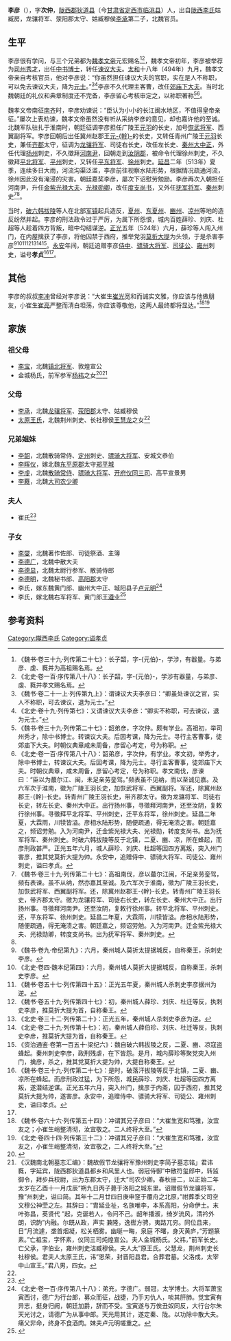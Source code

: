 {{Otheruses|other=名为李彦的其他人物|李彦}}

'''李彦'''（{{bd|？||524年| |}}），字'''次仲'''，[[陇西郡|陇西郡]][[狄道县|狄道县]]（今[[甘肃省|甘肃省]][[定西市|定西市]][[临洮县|临洮县]]）人，出自[[陇西李氏|陇西李氏]]姑臧房，龙骧将军、荥阳郡太守、姑臧穆侯[[李承_(北魏)|李承]]第二子，北魏官员。

==生平==
李彦很有学问，与三个兄弟都为[[魏孝文帝|魏孝文帝]]元宏赐名<ref>《魏书·卷三十九·列传第二十七》：长子韶，字-{元伯}-，学涉，有器量。与弟彦、虔、蕤并为高祖赐名焉。</ref><ref>《北史·卷一百·序传第八十八》：长子韶，字-{元伯}-，学涉有器量，与弟彦、虔、蕤并孝文赐名焉。</ref>，魏孝文帝初年，李彦被举荐为[[司州|司州]][[秀才|秀才]]，出任[[中书博士|中书博士]]，转任[[谏议大夫|谏议大夫]]。[[太和_(北魏)|太和]]十八年（494年）九月，魏孝文帝亲自考核官员，他对李彦说：“你虽然担任谏议大夫的官职，实在是人不称职，可以免去谏议大夫，降为[[元士|元士]]。”<ref>《魏书·卷二十一上·列传第九上》：谓谏议大夫李彦曰：“卿虽处谏议之官，实人不称职，可去谏议，退为元士。”</ref><ref>《北史·卷十九·列传第七》：又谓谏议大夫李彦：“卿实不称职，可去谏议，退为元士。”</ref>李彦不久代理主客曹，改任[[郊庙下大夫|郊庙下大夫]]。当时北魏朝廷的礼仪和典章制度还不完备，李彦留心考核审定之，以称职著称<ref>《魏书·卷三十九·列传第二十七》：韶弟彦，字次仲。颇有学业。高祖初，举司州秀才，除中书博士。转谏议大夫。后因考课，降为元士。寻行主客曹事，徒郊庙下大夫。时朝仪典章咸未周备，彦留心考定，号为称职。</ref><ref name=autogenerated1>《北史·卷一百·序传第八十八》：韶弟彦，字次仲，有学业。孝文初，举秀才，除中书博士，转谏议大夫。后因考课，降为元士。寻行主客曹事，徒郊庙下大夫。时朝仪典章，咸未周备，彦留心考定，号为称职。孝文南伐，彦谏曰：“臣以为蕞尔江、闽，未足亲劳銮驾。”频表虽不见纳，而以至诚见嘉。及六军次于淮南，徵为广陵王羽长史，加恢武将军、西翼副将。军还，除冀州赵郡王-{幹}-长史。转青州广陵王羽长史，带齐郡太守。徵为龙骧将军、司徒右长史，转左长史、秦州大中正。出行扬州事，寻徵拜河南尹，还至汝阴，复敕行徐州事。寻徵拜平北将军、平州刺史，迁平东将军，徐州刺史。延昌二年夏，大霖雨，川犊皆溢。彦相水陆形势，随便疏通，得无淹渍之害。朝廷嘉之，频诏劳勉。入为河南尹，迁金紫光禄大夫、光禄勋，转度支尚书。出为抚军将军、秦州刺史。时破六韩拔陵等反于北镇，二夏、豳、凉，所在蜂起，而彦刑政甚严。正光五年六月，城人薛珍、刘庆、杜超等因四方离叛，突入州门害彦，推其党莫折大提为帅。永安中，追赠侍中、骠骑大将军、司徒公、雍州刺史，谥曰孝贞。</ref>。 

魏孝文帝南征[[南齐|南齐]]时，李彦劝谏说：“臣认为小小的长江闽水地区，不值得皇帝亲征。”屡次上表劝谏，魏孝文帝虽然没有听从采纳李彦的意见，却也嘉许他的至诚。北魏军队驻扎于淮南时，朝廷征调李彦担任广陵王[[元羽|元羽]]的长史，加号[[恢武将军|恢武将军]]、西翼副将军。李彦回朝后出任冀州赵郡王[[元幹|元-{幹}-]]的长史，又转任青州广陵王[[元羽|元羽]]长史，兼任[[齐郡|齐郡]]太守，征调为[[龙骧将军|龙骧将军]]、司徒右长史，改任左长史、[[秦州|秦州]][[大中正|大中正]]，外任代理[[扬州_(古代)|扬州]]刺史，不久徵拜[[河南尹|河南尹]]，回朝走到[[汝阴郡|汝阴郡]]，被命令代理徐州刺史，不久徵拜[[平北将军|平北将军]]、[[平州|平州]]刺史，又转任[[平东将军|平东将军]]、[[徐州_(三国至明朝)|徐州]]刺史。[[延昌_(北魏)|延昌]]二年（513年）夏季，连续多日大雨，河流沟渠泛滥，李彦前往视察水陆形势，根据情况疏通河流，徐州因此没有淹浸的灾害。朝廷嘉奖李彦，屡次下诏慰劳勉励。李彦再次入朝担任河南尹，升任[[金紫光禄大夫|金紫光禄大夫]]、[[光禄勋卿|光禄勋卿]]，改任[[度支尚书|度支尚书]]，又外任[[抚军将军|抚军将军]]、[[秦州_(古代)|秦州]]刺史<ref>《魏书·卷三十九·列传第二十七》：高祖南伐，彦以蕞尔江闽，不足亲劳銮驾，频有表谏。虽不从纳，然亦嘉其至诚。及六军次于淮南，徵为广陵王羽长史，加恢武将军、西翼副将军。还，除冀州赵郡王-{幹}-长史。转青州广陵王羽长史，带齐郡太守。徵为龙骧将军、司徒右长史，转左长史、秦州大中正。出行扬州事。寻徵拜河南尹。还至汝阴，复敕行徐州事。转平北将军、平州刺史。还，平东将军、徐州刺史。延昌二年夏，大霖雨，川犊皆溢。彦相水陆形势，随便疏通，得无淹渍之害。朝廷嘉之，频诏劳勉。入为河南尹。迁金紫光禄大夫、光禄勋卿，转度支尚书。出为抚军将军、秦州刺史。</ref><ref name=autogenerated1 />。

当时，[[破六韩拔陵|破六韩拔陵]]等人在北部[[军镇|军镇]]起兵造反，[[夏州|夏州]]、[[东夏州|东夏州]]、[[豳州_(北魏)|豳州]]、[[凉州|凉州]]等地的造反纷然并起。李彦的刑法政令过于严厉，为属下所怨恨，城内百姓薛珍、刘庆、杜超等人趁着四方背叛，暗中勾结谋逆。[[正光|正光]]五年（524年）六月，薛珍等人闯入州门，在内屋擒获了李彦，将他囚禁于西府，推举党羽[[莫折大提|莫折大提]]为头领，于是杀害李彦<ref>《魏书·卷九·帝纪第九》：六月，秦州城人莫折太提据城反，自称秦王，杀刺史李彦。</ref><ref>《北史·卷四·魏本纪第四》：六月，秦州城人莫折大提据城反，自称秦王，杀刺史李彦。</ref><ref>《魏书·卷五十七·列传第四十五》：正光五年夏，秦州城人杀刺史李彦据州为逆。</ref><ref>《魏书·卷五十九·列传第四十七》：初，秦州城人薛珍、刘庆、杜迁等反，执刺史李彦，推莫折大提为首，自称秦王。</ref><ref>《北史·卷三十二·列传第二十》：正光五年，秦州城人杀刺史李彦为逆。</ref><ref>《北史·卷二十九·列传第十七》：初，秦州城人薛伯珍、刘庆、杜迁等反，执刺史李彦，推莫折大提为首，自称秦王。</ref><ref>《资治通鉴·卷第一百五十·梁纪六》：魏自破六韩拔陵之反，二夏、豳、凉寇盗蜂起。秦州刺史李彦，政刑残虐，在下皆怨。是月，城内薛珍等聚党突入州门，擒彦，杀之，推其党莫折大提为帅，大提自称秦王。</ref>。[[永安_(北魏)|永安]]年间，朝廷追赠李彦[[侍中|侍中]]、[[骠骑大将军|骠骑大将军]]、[[司徒公|司徒公]]、[[雍州_(后赵)|雍州]]刺史，谥号'''孝贞'''<ref>《魏书·卷三十九·列传第二十七》：是时，破落汗拔陵等反于北镇，二夏、豳、凉所在蜂起。而彦刑政过猛，为下所怨，城民薛珍、刘庆、杜超等因四方离叛，遂潜结逆谋。正光五年六月，突入州门，擒彦于内斋，囚于西府，推其党莫折大提为帅，遂害彦。永安中，追赠侍中、骠骑大将军、司徒公、雍州刺史，谥曰孝贞。</ref><ref name=autogenerated1 />。

==其他==
李彦的叔叔[[李冲_(北魏)|李冲]]曾经对李彦说：“大崔生[[崔光_(北魏)|崔光]]宽和而诚实文雅，你应该与他做朋友，小崔生[[崔亮_(北魏)|崔亮]]严整而清白坦荡，你应该尊敬他，这两人最终都将显达。”<ref>《魏书·卷六十六·列传第五十四》：冲谓其兄子彦曰：“大崔生宽和笃雅，汝宜友之；小崔生峭整清彻，汝宜敬之。二人终将大至。”</ref><ref>《北史·卷四十四·列传第三十二》：冲谓其兄子彦曰：“大崔生宽和笃雅，汝宜友之，小崔生峭整清彻，汝宜敬之，二人终将大至。”</ref>

==家族==
{{main|陇西李氏世系图}}

===祖父母===
*[[李宝_(北魏)|李宝]]，北魏[[镇北将军|镇北将军]]、敦煌宣公
*金城杨氏，前军参军[[杨袆|杨袆]]之女<ref name=autogenerated4>{{Cite book | author = 罗新，叶炜著 | title = 《新出魏晋南北朝墓志疏证》 | location = 北京市 | publisher = 中华书局 | date =2004| pages =58-60 |ISBN =7-101-04320-8| accessdate = 2013-09-26 | url = | language= zh-cn| quote = }}</ref><ref name=autogenerated5>《汉魏南北朝墓志汇编》：魏故假节龙骧将军豫州刺史李简子墓志铭」君讳蕤，字延宾，陇西郡狄道县都乡和风里人也。弱冠侍御”中散符玺郎中，转监御令，拜步兵校尉，出为东郡太守，迁大”司农少卿。春秋卌二，以正始二年太岁在乙酉十一月戊辰”朔九日丙子薨于洛阳之城东里。诏赠假节龙骧将军，豫”州刺史，谥曰简。其年十二月廿四日庚申窆于覆舟之北原，”祔葬季父司空文穆公神茔之左。其辞曰：”胄延业祉，名族唯李，本系高阳，分命伊土。末叶弥昌，英贤代 ”起，克诞若人，令问不己。龆年播淑，绮岁流风，清衿外朗，识韵”内融。尔既从政，声实 兼隆，逸辔方骋，夷路兀穷。同位且来，日”月流遽，垄首烟凝，松关栖雾。幽埏一晦，泉庭 不曙，身灭黄庐，”芳题篆素。”亡祖宝，字怀素，仪同三司炖煌宣公。夫人金城杨氏。父祎，”前军长史。亡父承，字伯业，雍州刺史沽臧穆侯。夫人太”原王氏。父慧龙，荆州刺史长社穆侯。君夫人太原王氏，讳”恩荣，封晋阳县君。合葬君墓。父洛成，太宰中山宣王。”君八男，四女。</ref>

===父母===
*[[李承_(北魏)|李承]]，北魏[[龙骧将军|龙骧将军]]、[[荥阳郡|荥阳郡]]太守、姑臧穆侯
*[[太原王氏|太原王氏]]，北魏荆州刺史、长社穆侯[[王慧龙|王慧龙]]之女<ref name=autogenerated5 />

===兄弟姐妹===
*[[李韶_(北魏)|李韶]]，北魏散骑常侍、[[定州|定州]]刺史、[[骠骑大将军|骠骑大将军]]、安城文恭伯
*[[李晖仪|李晖仪]]，嫁北魏[[东平原郡|东平原郡]]太守[[郑平城|郑平城]]
*[[李虔|李虔]]，北魏[[散骑常侍|散骑常侍]]、[[骠骑大将军|骠骑大将军]]、[[开府仪同三司|开府仪同三司]]、高平宣景男
*[[李蕤|李蕤]]，北魏[[大司农少卿|大司农少卿]]

===夫人===
*崔氏<ref>{{Citation| author=罗新| year=2005年| title=《跋北魏郑平城妻李晖仪墓志》| periodical=《中国历史文物》| volume=| issue=16期| pages=44-49| url=http://www.cnki.com.cn/Article/CJFDTotal-ZLBK200506007.htm| doi=| oclc=| accessdate=2015-03-07| archive-date=2015-04-02| archive-url=https://web.archive.org/web/20150402133415/http://www.cnki.com.cn/Article/CJFDTotal-ZLBK200506007.htm| dead-url=no}}</ref>

===子女===
*[[李燮|李燮]]，北魏著作佐郎、司徒祭酒、主簿
*[[李德广|李德广]]，北魏中散大夫
*[[李德显|李德显]]，北魏太尉行参军、散骑侍郎
*[[李德明_(北朝)|李德明]]，北魏秘书郎、[[高阳郡|高阳郡]]太守
*李氏，嫁东魏黄门郎、幽州大中正、城阳县子[[卢元明|卢元明]]<ref>《北史·卷一百·序传第八十八》：弟充，字德广。弱冠，太学博士。大将军萧宝寅西讨，德广为行台郎，募众而征，战捷，乃手刃仇人，啖其肝肺。觉宝寅有异志，挺身归阙，朝廷加爵，辞而不受。宝寅遂与万俟丑奴同反，大行台尔朱天光讨之，请德广为从事中郎。天光用其计，遂定秦、陇。以功除中散大夫。痛父非命，终身不食酒肉。妹夫卢元明嗟重之。</ref>
*李氏，嫁北魏右军将军、黄门郎[[王遵业|王遵业]]<ref>{{Cite book | author = 贾振林编著 | title = 《文化安丰》 | location =郑州 | publisher = 大象出版社  | date=2011年11月 | pages =281-282 |ISBN =978-7-5347-6898-9| accessdate = 2014-04-18 | url = | language= zh-hans| quote = }}</ref>

==参考资料==
{{reflist}}

{{Authority control}}

{{DEFAULTSORT:}}
[[Category:隴西李氏|Category:隴西李氏]]
[[Category:谥孝贞|Category:谥孝贞]]